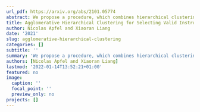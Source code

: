 ```yaml
---
url_pdf: https://arxiv.org/abs/2101.05774
abstract: We propose a procedure, which combines hierarchical clustering with a test of overidentifying restrictions for selecting valid instrumental variables (IV) from a large set of IVs. Some of these may be invalid in that they fail the exclusion restriction. We show that if the largest group of IVs is valid, our method achieves oracle properties. Unlike existing techniques, our method addresses weak instruments, multiple endogenous regressors and heterogeneous treatment effects. In simulations our procedure outperforms the Hard Thresholding and the Confidence Interval method. The method is applied to estimating the effect of immigration on wages and the return to education.
title: Agglomerative Hierarchical Clustering for Selecting Valid Instrumental Variables
author: Nicolas Apfel and Xiaoran Liang
date: '2021'
slug: agglomerative-hierarchical-clustering
categories: []
subtitle: ''
summary: 'We propose a procedure, which combines hierarchical clustering with a test of overidentifying restrictions for selecting valid instrumental variables (IV) from a large set of IVs. Some of these may be invalid in that they fail the exclusion restriction. We show that if the largest group of IVs is valid, our method achieves oracle properties. Unlike existing techniques, our method addresses weak instruments, multiple endogenous regressors and heterogeneous treatment effects. In simulations our procedure outperforms the Hard Thresholding and the Confidence Interval method. The method is applied to estimating the effect of immigration on wages and the return to education.'
authors: [Nicolas Apfel and Xiaoran Liang]
lastmod: '2022-01-14T13:52:21+01:00'
featured: no
image:
  caption: ''
  focal_point: ''
  preview_only: no
projects: []
---
```

